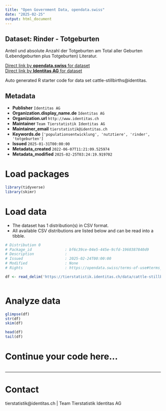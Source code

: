```yaml
---
title: "Open Government Data, opendata.swiss"
date: "2025-02-25"
output: html_document
---
```


## Dataset: Rinder - Totgeburten

Anteil und absolute Anzahl der Totgeburten am Total aller Geburten (Lebendgeburten plus Totgeburten) Literatur.

[Direct link by **opendata.swiss** for dataset](https://opendata.swiss/de/dataset/rinder-totgeburten)<br>
[Direct link by **Identitas AG** for dataset](https://tierstatistik.identitas.ch/)

Auto generated R starter code for data set cattle-stillbirths@identitas.

## Metadata

- **Publisher** `Identitas AG`
- **Organization.display_name.de** `Identitas AG`
- **Organization.url** `http://www.identitas.ch`
- **Maintainer** `Team Tierstatistik Identitas AG`
- **Maintainer_email** `tierstatistik@identitas.ch`
- **Keywords.de** `['populationsentwicklung', 'nutztiere', 'rinder', 'totgeburten']`
- **Issued** `2025-01-31T00:00:00`
- **Metadata_created** `2022-06-07T11:21:09.525974`
- **Metadata_modified** `2025-02-25T03:24:19.919702`


# Load packages

```r

library(tidyverse)
library(skimr)

```

# Load data

-   The dataset has 1 distribution(s) in CSV format.
-   All available CSV distributions are listed below and can be read into a tibble.

```r

# Distribution 0
# Package_id               : bf6c39ce-04e5-445e-9cfd-1960387840d9
# Description              : 
# Issued                   : 2025-02-24T00:00:00
# Modified                 : None
# Rights                   : https://opendata.swiss/terms-of-use#terms_by

df <- read_delim('https://tierstatistik.identitas.ch/data/cattle-stillbirths.csv')



```

# Analyze data

```r

glimpse(df)
str(df)
skim(df)

head(df)
tail(df)

```

# Continue your code here...

```r

```

------------------------------------------------------------------------

# Contact

tierstatistik@identitas.ch | Team Tierstatistik Identitas AG
